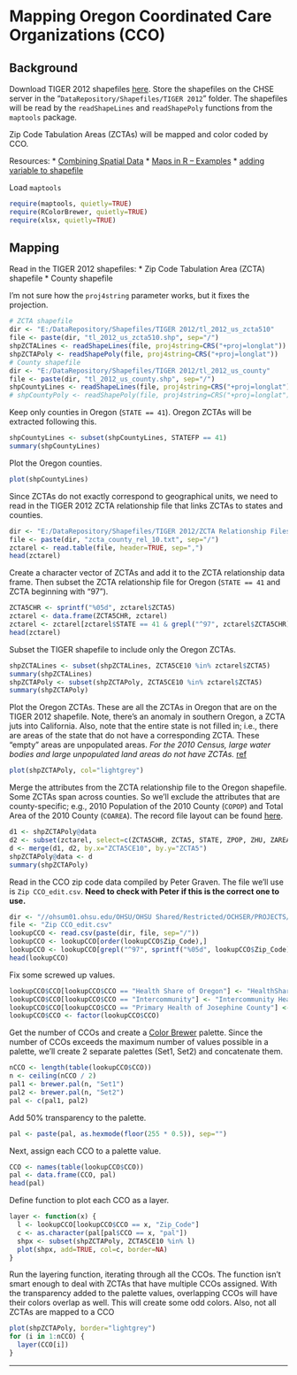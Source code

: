 Mapping Oregon Coordinated Care Organizations (CCO)
===================================================

Background
----------

Download TIGER 2012 shapefiles [here](http://www.census.gov/geo/maps-data/data/tiger-line.html). Store the shapefiles on the CHSE server in the "`DataRepository/Shapefiles/TIGER 2012`" folder. The shapefiles will be read by the `readShapeLines` and `readShapePoly` functions from the `maptools` package.

Zip Code Tabulation Areas (ZCTAs) will be mapped and color coded by CCO.

Resources:
* [Combining Spatial Data](http://cran.r-project.org/web/packages/maptools/vignettes/combine_maptools.pdf)
* [Maps in R -- Examples](http://geography.uoregon.edu/geogr/topics/maps.htm)
* [adding variable to shapefile](http://r-sig-geo.2731867.n2.nabble.com/adding-variable-to-shapefile-td6193408.html)

Load `maptools`
```r
require(maptools, quietly=TRUE)
require(RColorBrewer, quietly=TRUE)
require(xlsx, quietly=TRUE)
```


Mapping
-------

Read in the TIGER 2012 shapefiles:
* Zip Code Tabulation Area (ZCTA) shapefile
* County shapefile

I'm not sure how the `proj4string` parameter works, but it fixes the projection.
```r
# ZCTA shapefile
dir <- "E:/DataRepository/Shapefiles/TIGER 2012/tl_2012_us_zcta510"
file <- paste(dir, "tl_2012_us_zcta510.shp", sep="/")
shpZCTALines <- readShapeLines(file, proj4string=CRS("+proj=longlat"))
shpZCTAPoly <- readShapePoly(file, proj4string=CRS("+proj=longlat"))
# County shapefile
dir <- "E:/DataRepository/Shapefiles/TIGER 2012/tl_2012_us_county"
file <- paste(dir, "tl_2012_us_county.shp", sep="/")
shpCountyLines <- readShapeLines(file, proj4string=CRS("+proj=longlat"))
# shpCountyPoly <- readShapePoly(file, proj4string=CRS("+proj=longlat"))
```

Keep only counties in Oregon (`STATE == 41`). Oregon ZCTAs will be extracted following this.
```r
shpCountyLines <- subset(shpCountyLines, STATEFP == 41)
summary(shpCountyLines)
```
Plot the Oregon counties.
```r
plot(shpCountyLines)
```

Since ZCTAs do not exactly correspond to geographical units, we need to read in the TIGER 2012 ZCTA relationship file that links ZCTAs to states and counties. 
```r
dir <- "E:/DataRepository/Shapefiles/TIGER 2012/ZCTA Relationship Files"
file <- paste(dir, "zcta_county_rel_10.txt", sep="/")
zctarel <- read.table(file, header=TRUE, sep=",")
head(zctarel)
```

Create a character vector of ZCTAs and add it to the ZCTA relationship data frame. Then subset the ZCTA relationship file for Oregon (`STATE == 41` and ZCTA beginning with "97").
```r
ZCTA5CHR <- sprintf("%05d", zctarel$ZCTA5)
zctarel <- data.frame(ZCTA5CHR, zctarel)
zctarel <- zctarel[zctarel$STATE == 41 & grepl("^97", zctarel$ZCTA5CHR),]
head(zctarel)
```

Subset the TIGER shapefile to include only the Oregon ZCTAs.
```r
shpZCTALines <- subset(shpZCTALines, ZCTA5CE10 %in% zctarel$ZCTA5)
summary(shpZCTALines)
shpZCTAPoly <- subset(shpZCTAPoly, ZCTA5CE10 %in% zctarel$ZCTA5)
summary(shpZCTAPoly)
```
Plot the Oregon ZCTAs. These are all the ZCTAs in Oregon that are on the TIGER 2012 shapefile. Note, there's an anomaly in southern Oregon, a ZCTA juts into California. Also, note that the entire state is not filled in; i.e., there are areas of the state that do not have a corresponding ZCTA. These "empty" areas are unpopulated areas. *For the 2010 Census, large water bodies and large unpopulated land areas do not have ZCTAs.* [ref](http://www.census.gov/geo/reference/zctas.html)
```r
plot(shpZCTAPoly, col="lightgrey")
```

Merge the attributes from the ZCTA relationship file to the Oregon shapefile. Some ZCTAs span across counties. So we'll exclude the attributes that are county-specific; e.g., 2010 Population of the 2010 County (`COPOP`) and Total Area of the 2010 County (`COAREA`). The record file layout can be found [here](http://www.census.gov/geo/maps-data/data/zcta_rel_layout.html).
```r
d1 <- shpZCTAPoly@data
d2 <- subset(zctarel, select=c(ZCTA5CHR, ZCTA5, STATE, ZPOP, ZHU, ZAREA, ZAREALAND))
d <- merge(d1, d2, by.x="ZCTA5CE10", by.y="ZCTA5")
shpZCTAPoly@data <- d
summary(shpZCTAPoly)
```

Read in the CCO zip code data compiled by Peter Graven. The file we'll use is `Zip CCO_edit.csv`. **Need to check with Peter if this is the correct one to use.**
```r
dir <- "//ohsum01.ohsu.edu/OHSU/OHSU Shared/Restricted/OCHSER/PROJECTS/EX13-04_Oregon_CO&CCOs/CCO Maps/Data"
file <- "Zip CCO_edit.csv"
lookupCCO <- read.csv(paste(dir, file, sep="/"))
lookupCCO <- lookupCCO[order(lookupCCO$Zip_Code),]
lookupCCO <- lookupCCO[grepl("^97", sprintf("%05d", lookupCCO$Zip_Code)), ]
head(lookupCCO)
```

Fix some screwed up values.
```r
lookupCCO$CCO[lookupCCO$CCO == "Health Share of Oregon"] <- "HealthShare of Oregon"
lookupCCO$CCO[lookupCCO$CCO == "Intercommunity"] <- "Intercommunity Health Network"
lookupCCO$CCO[lookupCCO$CCO == "Primary Health of Josephine County"] <- "PrimaryHealth of Josephine County"
lookupCCO$CCO <- factor(lookupCCO$CCO)
```

Get the number of CCOs and create a [Color Brewer](http://colorbrewer2.org/) palette. Since the number of CCOs exceeds the maximum number of values possible in a palette, we'll create 2 separate palettes (Set1, Set2) and concatenate them.
```r
nCCO <- length(table(lookupCCO$CCO))
n <- ceiling(nCCO / 2)
pal1 <- brewer.pal(n, "Set1")
pal2 <- brewer.pal(n, "Set2")
pal <- c(pal1, pal2)
```

Add 50% transparency to the palette.
```r
pal <- paste(pal, as.hexmode(floor(255 * 0.5)), sep="")
```

Next, assign each CCO to a palette value.
```r
CCO <- names(table(lookupCCO$CCO))
pal <- data.frame(CCO, pal)
head(pal)
```

Define function to plot each CCO as a layer.
```r
layer <- function(x) {
  l <- lookupCCO[lookupCCO$CCO == x, "Zip_Code"]
  c <- as.character(pal[pal$CCO == x, "pal"])
  shpx <- subset(shpZCTAPoly, ZCTA5CE10 %in% l)
  plot(shpx, add=TRUE, col=c, border=NA)
}
```

Run the layering function, iterating through all the CCOs. The function isn't smart enough to deal with ZCTAs that have multiple CCOs assigned. With the transparency added to the palette values, overlapping CCOs will have their colors overlap as well. This will create some odd colors. Also, not all ZCTAs are mapped to a CCO
```r
plot(shpZCTAPoly, border="lightgrey")
for (i in 1:nCCO) {
  layer(CCO[i])
}
```

-----